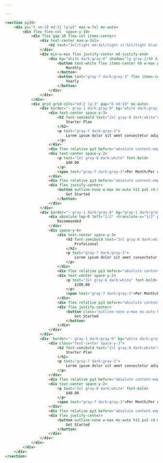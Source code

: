 ```yaml
---

---
```


```html
<section py20>
    <div px="5 sm:10 md:12 lg:p5" max-w-7xl mx-auto>
        <div flex flex-col  space-y-10>
            <div flex gap-10 flex-col items-center>
                <div text-center max-w-2xl>
                    <h2 text="3xl/tight md:4xl/tight xl:5xl/tight blue-950 dark:gray-2" font-semibold>Centered Payment section</h2>
                </div>
                <div min-w-max flex justify-center md-justify-end>
                    <div bg="white dark:gray-8" shadow="lg gray-2/40 dark:none" rd-xl flex items-center relative p1>
                        <button text-white flex items-center h9 w-max px4 rd-lg bg="blue-9 dark:blue-950" outline-none>
                            Monthly
                        </button>
                        <button text="gray-7 dark:gray-3" flex items-center h9 w-max px-4 bg-transparent outline-none>
                            Yearly
                        </button>
                    </div>
                </div>
            </div>
            <div grid grid-cols="md:2 lg:3" gap="6 md:10" mx-auto>
                <div border="~ gray-1 dark:gray-9" bg="white dark:gray-950" p="6 sm:10" rd-lg space-y-6>
                    <div text-center space-y-3>
                        <h2 font-semibold text="2xl gray-8 dark:white">
                            Starter Plan
                        </h2>
                        <p text="gray-7 dark:gray-3">
                            Lorem ipsum dolor sit amet consectetur adipisicing elit.
                        </p>
                    </div>
                    <div flex relative py3 before="absolute content-empty top-1/2 inset-0 h-px bg-gray-1 dark:bg-gray-9"></div>
                    <div text-center space-y-2>
                        <p text="3xl gray-8 dark:white" font-bold>
                            $40.00
                        </p>
                        <span text="gray-7 dark:gray-3">Per Month/Per user</span>
                    </div>
                    <div flex relative py3 before="absolute content-empty top-1/2 inset-0 h-px bg-gray-1 dark:bg-gray-9"></div>
                    <div flex justify-center>
                        <button outline-none w-max mx-auto h11 px5 rd-md bg="gray-1 dark:gray-9" text="blue-7 dark:gray-3">
                            Get Started
                        </button>
                    </div>
                </div>
                <div border="~ gray-1 dark:gray-8" bg="gray-1 dark:gray-9" p="6 sm:10" rd-lg relative>
                    <div absolute top-0 left="1/2" -translate-x="1/2" px3 py1 rd-b-lg bg="gray-2 dark:gray-950" text="gray-5 dark:gray-4">
                        Recommanded
                    </div>
                    <div space-y-6>
                        <div text-center space-y-3>
                            <h2 font-semibold text="2xl gray-8 dark:white">
                                Profesional
                            </h2>
                            <p text="gray-7 dark:gray-3">
                                Lorem ipsum dolor sit amet consectetur adipisicing elit.
                            </p>
                        </div>
                        <div flex relative py3 before="absolute content-empty top-1/2 inset-0 h-px bg-gray-2 dark:bg-gray-8"></div>
                        <div text-center space-y-2>
                            <p text="3xl gray-8 dark:white" font-bold>
                                $100.00
                            </p>
                            <span text="gray-7 dark:gray-3">Per Month/Per user</span>
                        </div>
                        <div flex relative py3 before="absolute content-empty top-1/2 inset-0 h-px bg-gray-2 dark:bg-gray-8"></div>
                        <div flex justify-center>
                            <button class="outline-none w-max mx-auto h-11 px-5 rd-md bg-blue-9 dark:bg-blue-950 text-white">
                                Get Started
                            </button>
                        </div>
                    </div>
                </div>
                <div  border="~ gray-1 dark:gray-9" bg="white dark:gray-950" p="6 sm:10" rd-lg space-y-6>
                    <div class="text-center space-y-3">
                        <h2 font-semibold text="2xl gray-8 dark:white">
                            Starter Plan
                        </h2>
                        <p text="gray-7 dark:gray-3">
                            Lorem ipsum dolor sit amet consectetur adipisicing elit.
                        </p>
                    </div>
                    <div flex relative py3 before="absolute content-empty top-1/2 inset-0 h-px bg-gray-1 dark:bg-gray-9"></div>
                    <div text-center space-y-2>
                        <p text="3xl gray-8 dark:white" font-bold>
                            $40.00
                        </p>
                        <span text="gray-7 dark:gray-3">Per Month/Per user</span>
                    </div>
                    <div flex relative py3 before="absolute content-empty top-1/2 inset-0 h-px bg-gray-1 dark:bg-gray-9"></div>
                    <div flex justify-center>
                        <button outline-none w-max mx-auto h11 px5 rd-md bg="gray-1 dark:gray-9" text="blue-7 dark:gray-3">
                            Get Started
                        </button>
                    </div>
                </div>
            </div>
        </div>
    </div>
</section>
```
